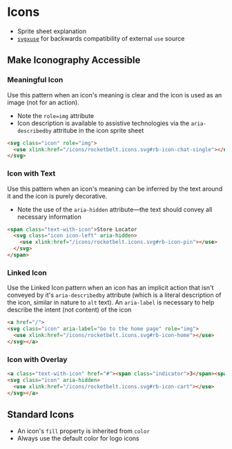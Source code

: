 # Icons

- Sprite sheet explanation
- [`svgxuse`](https://github.com/Keyamoon/svgxuse) for backwards compatibility
  of external `use` source

## Make Iconography Accessible
### Meaningful Icon
Use this pattern when an icon's meaning is clear and the icon is used as an
image (not for an action).
- Note the `role=img` attribute
- Icon description is available to assistive technologies via the
`aria-describedby` attritube in the icon sprite sheet

```html
<svg class="icon" role="img">
  <use xlink:href="/icons/rocketbelt.icons.svg#rb-icon-chat-single"></use>
</svg>
```

### Icon with Text
Use this pattern when an icon's meaning can be inferred by the text around it and
the icon is purely decorative.
- Note the use of the `aria-hidden` attribute—the text should convey all necessary information

```html
<span class="text-with-icon">Store Locator
  <svg class="icon icon-left" aria-hidden>
    <use xlink:href="/icons/rocketbelt.icons.svg#rb-icon-pin"></use>
  </svg>
</span>
```

### Linked Icon
Use the Linked Icon pattern when an icon has an implicit action that isn't conveyed by it's `aria-describedby`
attribute (which is a literal description of the icon, similar in nature to `alt` text). An `aria-label` is necessary to help describe the intent (not content) of the icon

```html
<a href="/">
<svg class="icon" aria-label="Go to the home page" role="img">
  <use xlink:href="/icons/rocketbelt.icons.svg#rb-icon-home"></use>
</svg></a>
```

### Icon with Overlay

```html
<a class="text-with-icon" href="#"><span class="indicator">3</span><span class="visually-hidden">items in your cart</span>
<svg class="icon" aria-hidden>
  <use xlink:href="/icons/rocketbelt.icons.svg#rb-icon-cart"></use>
</svg></a>
```


## Standard Icons

- An icon's `fill` property is inherited from `color`
- Always use the default color for logo icons


<IconPresenter svgSprite={rbIcons} />
